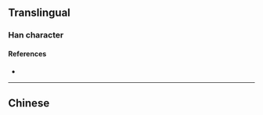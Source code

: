 {{character info/new}}
==Translingual==

===Han character===
{{Han char|rn=85|rad=水|as=04|sn=7|four=|canj=TTE|ids=⿱井水}}

====References====
* {{Han ref|kx=0607.140|dkj=17156|dj=1001.010|hdz=31556.050|uh=6C6C|ud=27756}}

----

==Chinese==
{{zh-see|阱|v}}